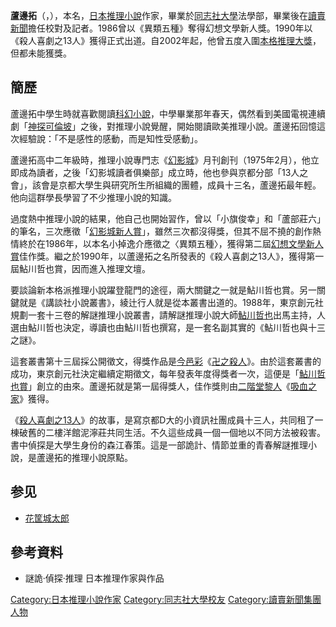 {{Infobox writer 
| name = 蘆邊拓
| image =
| caption =
| birth_date = {{birth date|1958|5|21|df=y}}
| birth_place = [[大阪府|大阪府]]
| death_date = 
| death_place = 
| occupation = [[小說家|小說家]]
| genre = [[推理小說|推理小說]]
| movement =
| notableworks =
| influences =
| influenced =
| website =
}}
'''蘆邊拓'''（{{jpn|j=芦辺 拓|kn=あしべ たく|rm=Ashibe Taku}}，{{bd|1958年|5月21日|||catldx=Ashibe Taku}}），本名{{lang|ja|小畠 逸介}}，[[日本|日本]][[推理小說|推理小說]]作家，畢業於[[同志社大學|同志社大學]]法學部，畢業後在[[讀賣新聞|讀賣新聞]]擔任校對及記者。1986曾以《異類五種》奪得幻想文學新人獎。1990年以《殺人喜劇之13人》獲得{{link-ja|鮎川哲也獎|鮎川哲也賞}}正式出道。自2002年起，他曾五度入圍[[本格推理大獎|本格推理大獎]]，但都未能獲獎。

== 簡歷 ==
蘆邊拓中學生時就喜歡閱讀[[科幻小說|科幻小說]]，中學畢業那年春天，偶然看到美國電視連續劇「[[神探可倫坡|神探可倫坡]]」之後，對推理小說覺醒，開始閱讀歐美推理小說。蘆邊拓回憶這次經驗說：「不是感性的感動，而是知性受感動」。

蘆邊拓高中二年級時，推理小說專門志《[[幻影城|幻影城]]》月刊創刊（1975年2月），他立即成為讀者，之後「幻影城讀者俱樂部」成立時，他也參與京都分部「13人之會」，該會是京都大學生與研究所生所組織的團體，成員十三名，蘆邊拓最年輕。他向這群學長學習了不少推理小說的知識。

過度熱中推理小說的結果，他自己也開始習作，曾以「小旗俊幸」和「蘆部莊六」的筆名，三次應徵「[[幻影城新人賞|幻影城新人賞]]」，雖然三次都沒得獎，但其不屈不撓的創作熱情終於在1986年，以本名小掉逸介應徵之〈異類五種〉，獲得第二屆[[幻想文學新人賞|幻想文學新人賞]]佳作獎。繼之於1990年，以蘆邊拓之名所發表的《殺人喜劇之13人》，獲得第一屆鮎川哲也賞，因而進入推理文壇。

要談論新本格派推理小說躍登龍門的途徑，兩大關鍵之一就是鮎川哲也賞。另一關鍵就是《講談社小說叢書》，綾辻行人就是從本叢書出道的。1988年，東京創元社規劃一套十三卷的解謎推理小說叢書，請解謎推理小說大師[[鮎川哲也|鮎川哲也]]出馬主持，人選由鮎川哲也決定，導讀也由鮎川哲也撰寫，是一套名副其實的《鮎川哲也與十三之謎》。

這套叢書第十三屆採公開徵文，得獎作品是[[今邑彩|今邑彩]]《[[卍之殺人|卍之殺人]]》。由於這套叢書的成功，東京創元社決定繼續定期徵文，每年發表年度得獎者一次，這便是「[[鮎川哲也賞|鮎川哲也賞]]」創立的由來。蘆邊拓就是第一屆得獎人，佳作獎則由[[二階堂黎人|二階堂黎人]]《[[吸血之家|吸血之家]]》獲得。

《[[殺人喜劇之13人|殺人喜劇之13人]]》的故事，是寫京都D大的小資訊社團成員十三人，共同租了一棟破舊的二樓洋館泥濘莊共同生活。不久這些成員一個一個地以不同方法被殺害。書中偵探是大學生身份的森江春策。這是一部詭計、情節並重的青春解謎推理小說，是蘆邊拓的推理小說原點。

==参见==
*[[花筐城太郎|花筐城太郎]]

==參考資料==
*謎詭·偵探·推理 日本推理作家與作品

{{normdaten}}
{{DEFAULTSORT:Ashibe Taku}}
[[Category:日本推理小說作家|Category:日本推理小說作家]]
[[Category:同志社大學校友|Category:同志社大學校友]]
[[Category:讀賣新聞集團人物|Category:讀賣新聞集團人物]]